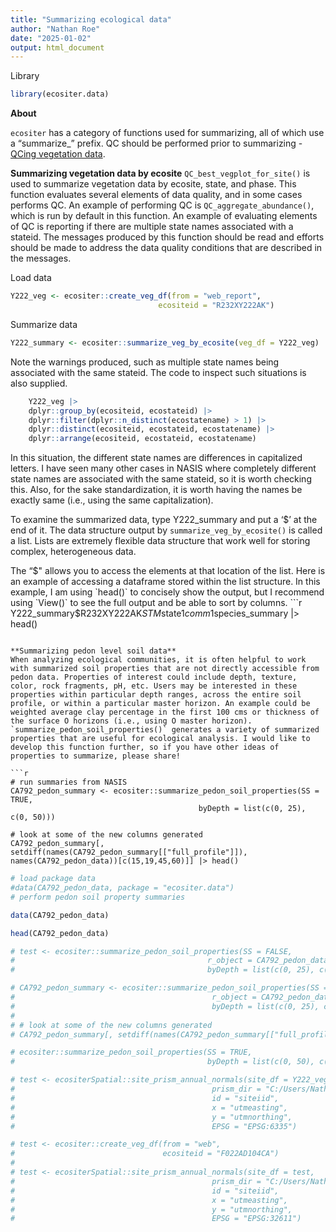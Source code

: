 ```yaml
---
title: "Summarizing ecological data"
author: "Nathan Roe"
date: "2025-01-02"
output: html_document
---
```

Library
```r
library(ecositer.data)
```


**About**

`ecositer` has a category of functions used for summarizing, all of which use a "summarize_" prefix. QC should be performed prior to summarizing - [QCing vegetation data](https://natearoe.github.io/ecositer/articles/qc_vegetation_data.html). 

**Summarizing vegetation data by ecosite**
`QC_best_vegplot_for_site()` is used to summarize vegetation data by ecosite, state, and phase. This function evaluates several elements of data quality, and in some cases performs QC. An example of performing QC is `QC_aggregate_abundance()`, which is run by default in this function. An example of evaluating elements of QC is reporting if there are multiple state names associated with a stateid. The messages produced by this function should be read and efforts should be made to address the data quality conditions that are described in the messages. 

Load data
```r
Y222_veg <- ecositer::create_veg_df(from = "web_report",
                                 ecositeid = "R232XY222AK")
```

Summarize data
```r
Y222_summary <- ecositer::summarize_veg_by_ecosite(veg_df = Y222_veg)
```

Note the warnings produced, such as multiple state names being associated with the same stateid. The code to inspect such situations is also supplied. 

```r
    Y222_veg |>
    dplyr::group_by(ecositeid, ecostateid) |>
    dplyr::filter(dplyr::n_distinct(ecostatename) > 1) |>
    dplyr::distinct(ecositeid, ecostateid, ecostatename) |>
    dplyr::arrange(ecositeid, ecostateid, ecostatename)
```
In this situation, the different state names are differences in capitalized letters. I have seen many other cases in NASIS where completely different state names are associated with the same stateid, so it is worth checking this. Also, for the sake standardization, it is worth having the names be exactly same (i.e., using the same capitalization). 

To examine the summarized data, type Y222_summary and put a '$' at the end of it. The data structure output by `summarize_veg_by_ecosite()` is called a list. Lists are extremely flexible data structure that work well for storing complex, heterogeneous data.

The "$" allows you to access the elements at that location of the list. Here is an example of accessing a dataframe stored within the list structure. In this example, I am using `head()` to concisely show the output, but I recommend using `View()` to see the full output and be able to sort by columns. 
```r
Y222_summary$R232XY222AK$STM$state1$comm1$species_summary |> head()
```

**Summarizing pedon level soil data**
When analyzing ecological communities, it is often helpful to work with summarized soil properties that are not directly accessible from pedon data. Properties of interest could include depth, texture, color, rock fragments, pH, etc. Users may be interested in these properties within particular depth ranges, across the entire soil profile, or within a particular master horizon. An example could be weighted average clay percentage in the first 100 cms or thickness of the surface O horizons (i.e., using O master horizon). `summarize_pedon_soil_properties()` generates a variety of summarized properties that are useful for ecological analysis. I would like to develop this function further, so if you have other ideas of properties to summarize, please share! 

```r
# run summaries from NASIS 
CA792_pedon_summary <- ecositer::summarize_pedon_soil_properties(SS = TRUE,
                                          byDepth = list(c(0, 25), c(0, 50)))

# look at some of the new columns generated
CA792_pedon_summary[, setdiff(names(CA792_pedon_summary[["full_profile"]]), names(CA792_pedon_data))[c(15,19,45,60)]] |> head()

```


```r
# load package data
#data(CA792_pedon_data, package = "ecositer.data")
# perform pedon soil property summaries

data(CA792_pedon_data)

head(CA792_pedon_data)

# test <- ecositer::summarize_pedon_soil_properties(SS = FALSE,
#                                           r_object = CA792_pedon_data,
#                                           byDepth = list(c(0, 25), c(0, 50)))

# CA792_pedon_summary <- ecositer::summarize_pedon_soil_properties(SS = FALSE,
#                                            r_object = CA792_pedon_data,
#                                            byDepth = list(c(0, 25), c(0, 50)))
# 
# # look at some of the new columns generated
# CA792_pedon_summary[, setdiff(names(CA792_pedon_summary[["full_profile"]]), names(CA792_pedon_data))[c(15,19,45,60)]] |> head()

```



```r
# ecositer::summarize_pedon_soil_properties(SS = TRUE,
#                                           byDepth = list(c(0, 50), c(0, 100)))
```


```r
# test <- ecositerSpatial::site_prism_annual_normals(site_df = Y222_veg,
#                                            prism_dir = "C:/Users/Nathan.Roe/Documents/PRISM_R/annual",
#                                            id = "siteiid",
#                                            x = "utmeasting",
#                                            y = "utmnorthing",
#                                            EPSG = "EPSG:6335")

# test <- ecositer::create_veg_df(from = "web",
#                                 ecositeid = "F022AD104CA")
# 
# test <- ecositerSpatial::site_prism_annual_normals(site_df = test,
#                                            prism_dir = "C:/Users/Nathan.Roe/Documents/PRISM_R/annual",
#                                            id = "siteiid",
#                                            x = "utmeasting",
#                                            y = "utmnorthing",
#                                            EPSG = "EPSG:32611")

```


